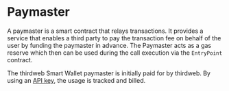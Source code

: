 # Paymaster

A paymaster is a smart contract that relays transactions.
It provides a service that enables a third party to pay the transaction fee on behalf
of the user by funding the paymaster in advance.
The Paymaster acts as a gas reserve which then can be used during the call execution via the
`EntryPoint` contract.

The thirdweb Smart Wallet paymaster is initially paid for by thirdweb.
By using an [API key](/api-keys), the usage is tracked and billed.
